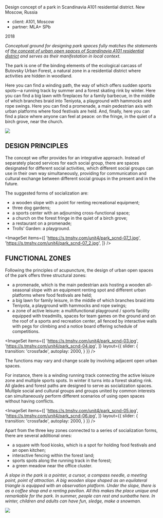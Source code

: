 

<Title>PARK : : SCANDINAVIA RESIDENTIAL DISTRICT</Title>

Design concept of a park in Scandinavia A101 residential district. New Moscow, Russia

- client: А101, Moscow
- partner: MLA+ SPb

2018

_Conceptual ground for designing park spaces fully matches the statements of [the concept of urban open spaces of Scandinavia A101 residential district](/scnd-gb) and serves as their manifestation in local context._

The park is one of the binding elements of the ecological carcass of Butovsky Urban Forest, a natural zone in a residential district where activities are hidden in woodland.

Here you can find a winding path, the way of which offers sudden sports spots—a running track by summer and a forest skating rink by winter. Here you can find a big lawn with fireplaces for a family barbecue, in the middle of which branches braid into Teniyota, a playground with hammocks and rope swings. Here you can find a promenade, a main pedestrian axis with urban platforms where food festivals are held. And, finally, here you can find a place where anyone can feel at peace: on the fringe, in the quiet of a birch grove, near the church.

<Image src='https://s.tmshv.com/unit4/park_scnd-park.jpg'/>


## DESIGN PRINCIPLES

The concept we offer provides for an integrative approach. Instead of separately placed services for each social group, there are spaces designated for different social activities, which different social groups can use in their own way simultaneously, providing for communication and cultural exchange between different social groups in the present and in the future.

The suggested forms of socialization are:
- a wooden slope with a point for renting recreational equipment;
- three dog gardens;
- a sports center with an adjourning cross-functional space;
- a church on the forest fringe in the quiet of a birch grove;
- a restaurant on a promenade;
- Trolls’ Garden: a playground.

<ImageSet
    items={[
        'https://s.tmshv.com/unit4/park_scnd-07_1.jpg',
        'https://s.tmshv.com/unit4/park_scnd-07_2.jpg',
    ]}
/>


## FUNCTIONAL ZONES

Following the principles of acupuncture, the design of urban open spaces of the park offers three structural zones:
- a promenade, which is the main pedestrian axis hosting a wooden all-seasonal slope with an equipment renting spot and different urban platforms where food festivals are held;
- a big lawn for family leisure, in the middle of which branches braid into Teniyota, a playground with hammocks and rope swings;
- a zone of active leisure: a multifunctional playground / sports facility equipped with treadmills, spaces for team games on the ground and on the roof of a sports and recreation center, all fenced by interactive walls with pegs for climbing and a notice board offering schedule of competitions.

<ImageSet
    items={[
        'https://s.tmshv.com/unit4/park_scnd-03.jpg',
        'https://s.tmshv.com/unit4/park_scnd-04.jpg',
    ]}
    layout={{
        slider: {
            transition: 'crossfade',
            autoplay: 2000,
        }
    }}
/>

The functions may vary and change scale by involving adjacent open urban spaces.

For instance, there is a winding running track connecting the active leisure zone and multiple sports spots. In winter it turns into a forest skating rink. All glades and forest paths are designed to serve as socialization spaces. Multiple social and cultural groups and groups united by common interests can simultaneously perform different scenarios of using open spaces without having conflicts.

<ImageSet
    items={[
        'https://s.tmshv.com/unit4/park_scnd-05.jpg',
        'https://s.tmshv.com/unit4/park_scnd-06.jpg',
    ]}
    layout={{
        slider: {
            transition: 'crossfade',
            autoplay: 2000,
        }
    }}
/>

Apart from the three key zones connected to a series of socialization forms, there are several additional ones:
- a square with food kiosks, which is a spot for holding food festivals and an open kitchen;
- interactive fencing within the forest land;
- sports spots along the running track in the forest;
- a green meadow near the office cluster.

*A slope in the park is a pointer, a cursor, a compass needle, a meeting point, point of attraction. A big wooden slope shaped as an equilateral triangle is equipped with an observation platform. Under the slope, there is as a coffee shop and a renting pavilion. All this makes the place unique and remarkable for the park. In summer, people can rest and sunbathe here. In winter, children and adults can have fun, sledge, make a snowman.*

<Image src='https://s.tmshv.com/unit4/park_scnd-02.jpg'/>
